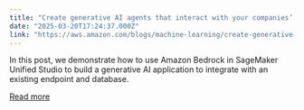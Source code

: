 ```yaml
---
title: "Create generative AI agents that interact with your companies’ systems in a few clicks using Amazon Bedrock in Amazon SageMaker Unified Studio"
date: "2025-03-20T17:24:37.000Z"
link: "https://aws.amazon.com/blogs/machine-learning/create-generative-ai-agents-that-interact-with-your-companies-systems-in-a-few-clicks-using-amazon-bedrock-in-amazon-sagemaker-unified-studio/"
---
```


In this post, we demonstrate how to use Amazon Bedrock in SageMaker Unified Studio to build a generative AI application to integrate with an existing endpoint and database.

[Read more](https://aws.amazon.com/blogs/machine-learning/create-generative-ai-agents-that-interact-with-your-companies-systems-in-a-few-clicks-using-amazon-bedrock-in-amazon-sagemaker-unified-studio/)

